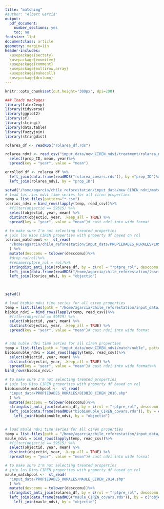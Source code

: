 ```yaml
---
title: "matching"
#author: "Albert Garcia"
output:
  pdf_document:
    number_sections: yes
    toc: no
fontsize: 11pt    
documentclass: article
geometry: margin=1in
header-includes: 
  \usepackage{sectsty}
  \usepackage{enumitem}
  \usepackage{comment}
  \usepackage{multirow,array}
  \usepackage{makecell}
  \usepackage{dcolumn}
---
```


```r
knitr::opts_chunk$set(out.height='300px', dpi=200)

### loads packages
library(latex2exp)
library(tidyverse)
library(ggplot2)
library(sf)
library(stringi)
library(data.table)
library(fuzzyjoin)
library(stringdist)

```

``` r

rolarea_df <- readRDS("rolarea_df.rds")

rolarea_ndvi <- read_csv("input_data/new_CIREN_ndvi/treatment/rolarea_ndvi.csv")%>%
  select(prop_ID, mean, year)%>%
  spread(key = "year", value = "mean")

enrolled_df <- rolarea_df %>%
  left_join(data.frame(readRDS("rolarea_covars.rds")), by ="prop_ID")%>%
  left_join(rolarea_ndvi, by = "prop_ID")

```

``` r
setwd("/home/agarcia/chile_reforestation/input_data/new_CIREN_ndvi/match/losrios")
# load los rios ndvi time series for all ciren properties
temp = list.files(pattern="*.csv")
losrios_ndvi = bind_rows(lapply(temp, read_csv))%>%
  #filter(objectid == 59515) %>%
  select(objectid, year, mean) %>%
  distinct(objectid, year, .keep_all = TRUE) %>%
  spread(key = "year", value = "mean")# cast ndvi into wide format

# to make sure I'm not selecting treated properties
# join los Rios CIREN properties with property df based on rol
losrios_matchpool <-  st_read(
  "/home/agarcia/chile_reforestation/input_data/PROPIEDADES_RURALES/LOS_RÍOS_CIREN_2018.shp"
  ) %>%
  mutate(desccomu = tolower(desccomu))%>%
  #drop_na(rol)%>%
  #rename(rptpre_rol = rol)%>%
  stringdist_anti_join(rolarea_df, by = c(rol = "rptpre_rol", desccomu = "desccomu"), method = "lv", max_dist = 1)%>%
  left_join(data.frame(readRDS("/home/agarcia/chile_reforestation/losrios_CIREN_covars.rds")), by = c("objectid", "rol", "desccomu"))%>%
  left_join(losrios_ndvi, by = "objectid")
    
               


```

``` r

setwd()

# load biobio ndvi time series for all ciren properties
temp = list.files(path = "/home/agarcia/chile_reforestation/input_data/new_CIREN_ndvi/match/biobio", pattern="*.csv")
biobio_ndvi = bind_rows(lapply(temp, read_csv))%>%
  #filter(objectid == 59515) %>%
  select(objectid, year, mean) %>%
  distinct(objectid, year, .keep_all = TRUE) %>%
  spread(key = "year", value = "mean")# cast ndvi into wide format


# add nuble ndvi time series for all ciren properties
temp = list.files(path = "input_data/new_CIREN_ndvi/match/nuble", pattern="*.csv")
biobionuble_ndvi = bind_rows(lapply(temp, read_csv))%>%
  select(objectid, year, mean) %>%
  distinct(objectid, year, .keep_all = TRUE) %>%
  spread(key = "year", value = "mean")# cast ndvi into wide format%>%
bind_rows(biobio_ndvi)

# to make sure I'm not selecting treated properties
# join los Rios CIREN properties with property df based on rol
biobionuble_matchpool <-  st_read(
  "input_data/PROPIEDADES_RURALES/BIOBÍO_CIREN_2016.shp"
  ) %>%
  mutate(desccomu = tolower(desccomu))%>%
  stringdist_anti_join(rolarea_df, by = c(rol = "rptpre_rol", desccomu = "desccomu"), method = "lv", max_dist = 1)%>%
  left_join(data.frame(readRDS("biobionuble_CIREN_covars.rds")), by = c("objectid", "rol", "desccomu"))%>%
    left_join(biobionuble_ndvi, by = "objectid")
    
```

``` r

# load maule ndvi time series for all ciren properties
temp = list.files(path = "/home/agarcia/chile_reforestation/input_data/new_CIREN_ndvi/match/maule", pattern="*.csv")
maule_ndvi = bind_rows(lapply(temp, read_csv))%>%
  #filter(objectid == 59515) %>%
  select(objectid, year, mean) %>%
  distinct(objectid, year, .keep_all = TRUE) %>%
  spread(key = "year", value = "mean")# cast ndvi into wide format

# to make sure I'm not selecting treated properties
# join los Rios CIREN properties with property df based on rol
maule_matchpool <-  st_read(
  "input_data/PROPIEDADES_RURALES/MAULE_CIREN_2014.shp"
  ) %>%
  mutate(desccomu = tolower(desccomu))%>%
  stringdist_anti_join(rolarea_df, by = c(rol = "rptpre_rol", desccomu = "desccomu"), method = "lv", max_dist = 1)%>%
  left_join(data.frame(readRDS("maule_CIREN_covars.rds")), by = c("objectid", "rol", "desccomu"))%>%
    left_join(maule_ndvi, by = "objectid")
    
```

